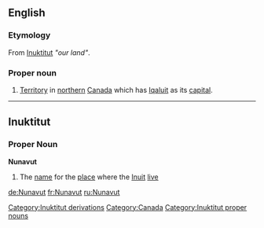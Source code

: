 ==English==
{{wikipedia}}
===Etymology===
From [[Inuktitut]] ''"our land"''. [[Category:Inuktitut derivations]]

===Proper noun===
{{en-proper noun}}

# [[territory|Territory]] in [[northern]] [[Canada]] which has [[Iqaluit]] as its [[capital]].

[[Category:Canada]]

----

==Inuktitut==
===Proper Noun===
'''Nunavut'''

# The [[name]] for the [[place]] where the [[Inuit]] [[live]]

[[de:Nunavut]]
[[fr:Nunavut]]
[[ru:Nunavut]]
[[Category:Inuktitut proper nouns]]
